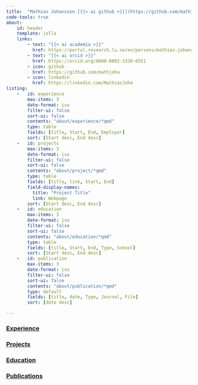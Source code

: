 ```yaml
---
title:  "Mathias Johansson [{{< ai github >}}](https://github.com/mathjoha)"
code-tools: true
about:
    id: header
    template: jolla
    links:
        - text: "{{< ai academia >}}"
          href: https://portal.research.lu.se/en/persons/mathias-johansson
        - text: "{{< ai orcid >}}"
          href: https://orcid.org/0000-0002-3338-0551
        - icon: github
          href: https://github.com/mathjoha
        - icon: linkedin
          href: https://linkedin.com/MathiasJoha
listing:
    -   id: experience
        max-items: 3
        date-format: iso
        filter-ui: false
        sort-ui: false
        contents: "about/experience/*qmd"
        type: table
        fields: [title, Start, End, Employer]
        sort: [Start desc, End desc]
    -   id: projects
        max-items: 3
        date-format: iso
        filter-ui: false
        sort-ui: false
        contents: "about/project/*qmd"
        type: table
        fields: [title, link, Start, End]
        field-display-names:
          title: "Project Title"
          link: Webpage
        sort: [Start desc, End desc]
    -   id: education
        max-items: 3
        date-format: iso
        filter-ui: false
        sort-ui: false
        contents: "about/education/*qmd"
        type: table
        fields: [title, Start, End, Type, School]
        sort: [Start desc, End desc]
    -   id: publication
        max-items: 3
        date-format: iso
        filter-ui: false
        sort-ui: false
        contents: "about/publication/*qmd"
        type: default
        fields: [title, date, Type, Journal, File]
        sort: [date desc]

---
```


::: { #header }
:::

### [Experience](about/experience.html)
::: { #experience }
:::


### [Projects](about/projects.html)
::: { #projects }
:::


### [Education](about/education.html)
::: { #education }
:::


### [Publications](about/publications.html)
::: { #publications }
:::
